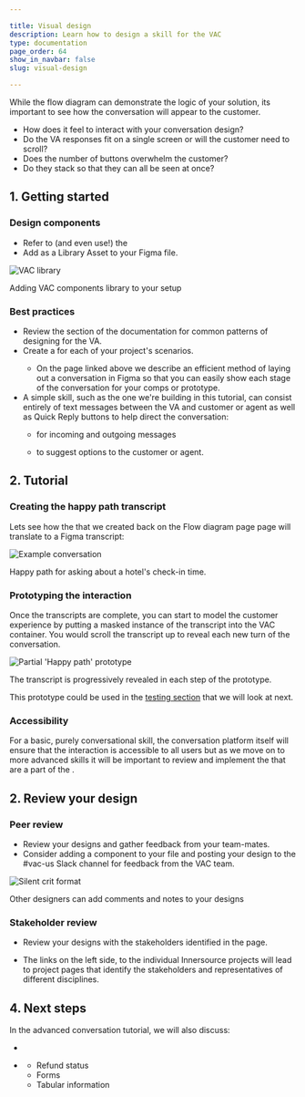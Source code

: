 ```yaml
---

title: Visual design
description: Learn how to design a skill for the VAC
type: documentation
page_order: 64
show_in_navbar: false
slug: visual-design

---
```



While the flow diagram can demonstrate the logic of your solution, its important to see how the conversation will appear to the customer.

- How does it feel to interact with your conversation design?
- Do the VA responses fit on a single screen or will the customer need to scroll?
- Does the number of buttons overwhelm the customer?
- Do they stack so that they can all be seen at once? 

## 1. Getting started

### Design components
- Refer to (and even use!) the <ExternalLink linkName="CDS Starter Figma file" linkURL="/" />
- Add <ExternalLink linkName="VAC Components" linkURL="https://www.figma.com/file/vjBUZSellUT1M5eZnfp087/VAC-Components?node-id=463%3A8833" /> as a Library Asset to your Figma file.

![VAC library](./images/add-library.png)
<figcaption>Adding VAC components library to your setup</figcaption>

### Best practices

  - Review the <ExternalLink linkName="building blocks" linkURL="https://confluence.expedia.biz/display/GCOUX/Building+blocks" /> section of the documentation for common patterns of designing for the VA.
  - Create a <ExternalLink linkName="transcript component" linkURL="https://www.figma.com/file/bXYsRa3eAw4TMWb56yPJXs/How-to%3A-build-a-transcript?node-id=0%3A1" /> for each of your project's scenarios.
    - On the page linked above we describe an efficient method of laying out a conversation in Figma so that you can easily show each stage of the conversation for your comps or prototype.
  - A simple skill, such as the one we're building in this tutorial, can consist entirely of text messages between the VA and customer or agent as well as Quick Reply buttons to help direct the conversation:
    - <ExternalLink linkName="Message bubbles" linkURL="http://figma.com/file/vjBUZSellUT1M5eZnfp087/VAC-Components?node-id=5826:0" /> for incoming and outgoing messages

    - <ExternalLink linkName="Quick reply buttons" linkURL="http://figma.com/file/vjBUZSellUT1M5eZnfp087/VAC-Components?node-id=6184:90738" /> to suggest options to the customer or agent.

## 2. Tutorial

### Creating the happy path transcript
Lets see how the <ExternalLink linkName="conversation design" linkURL="/basic-flow" /> that we created back on the Flow diagram page page will translate to a Figma transcript:

![Example conversation](images/happy-path-amenities2.png)
<figcaption>Happy path for asking about a hotel's check-in time.</figcaption>

### Prototyping the interaction
Once the transcripts are complete, you can start to model the customer experience by putting a masked instance of the transcript into the VAC container. You would scroll the transcript up to reveal each new turn of the conversation.

![Partial 'Happy path' prototype](images/Prototype.png)
<figcaption>The transcript is progressively revealed in each step of the prototype.</figcaption>

This prototype could be used in the <a href="/basic-test">testing section</a> that we will look at next.

### Accessibility

For a basic, purely conversational skill, the conversation platform itself will ensure that the interaction is accessible to all users but as we move on to more advanced skills it will be important to review and implement the <ExternalLink linkName="Accessibility Guidelines" linkURL="https://www.figma.com/file/vjBUZSellUT1M5eZnfp087/VAC-Components?node-id=5906%3A0" /> that are a part of the <ExternalLink linkName="VAC Components Library" linkURL="https://www.figma.com/file/vjBUZSellUT1M5eZnfp087/VAC-Components?node-id=463%3A8833" />.

## 2. Review your design

### Peer review

- Review your designs and gather feedback from your team-mates.
- Consider adding a <ExternalLink linkName="Silent Crit" linkURL="https://www.figma.com/file/S1KDX9Zy7e3c3UfZYM9NB9/%F0%9F%95%B9Silent-Crit-%3A-Feedback-Kit?node-id=28%3A2335" /> component to your file and posting your design to the #vac-us Slack channel for feedback from the VAC team.

![Silent crit format](./images/silent-crit.png)
<figcaption>Other designers can add comments and notes to your designs</figcaption>

### Stakeholder review

- Review your designs with the stakeholders identified in the <ExternalLink linkName="Virtual Agent Platform Innersource Model" linkURL="https://confluence.expedia.biz/display/VAP/Virtual+Agent+Platform+Innersource+Model" /> page. 

- The links on the left side, to the individual Innersource projects will lead to project pages that identify the stakeholders and representatives of different disciplines.

## 4. Next steps

In the advanced conversation tutorial, we will also discuss:
- <ExternalLink linkName="WebViews" linkURL="/" />
- <ExternalLink linkName="Declarative cards" linkURL="/" />

  - Refund status
  - Forms
  - Tabular information

<PageFooter prevSlug="/flows" prevPage="Flow design" nextSlug="/testing" nextPage="Testing" />